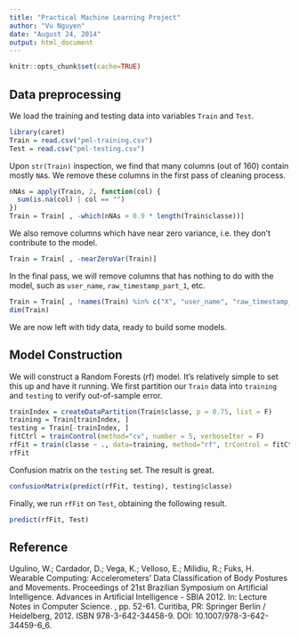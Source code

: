 ```yaml
---
title: "Practical Machine Learning Project"
author: "Vu Nguyen"
date: "August 24, 2014"
output: html_document
---
```


```r
knitr::opts_chunk$set(cache=TRUE)
```

Data preprocessing
----------------

We load the training and testing data into variables `Train` and `Test`.
```r
library(caret)
Train = read.csv("pml-training.csv")
Test = read.csv("pml-testing.csv")
```

Upon `str(Train)` inspection, we find that many columns (out of 160) contain mostly `NA`s. We remove these columns in the first pass of cleaning process.

```r
nNAs = apply(Train, 2, function(col) {
  sum(is.na(col) | col == "")
})
Train = Train[ , -which(nNAs > 0.9 * length(Train$classe))]
```

We also remove columns which have near zero variance, i.e. they don't contribute to the model.
```r
Train = Train[ , -nearZeroVar(Train)]
```

In the final pass, we will remove columns that has nothing to do with the model, such as `user_name`, `raw_timestamp_part_1`, etc.

```r
Train = Train[ , !names(Train) %in% c("X", "user_name", "raw_timestamp_part_1", "raw_timestamp_part_2", "cvtd_timestamp", "new_window", "num_window")]
dim(Train)
```

We are now left with tidy data, ready to build some models.

Model Construction
------------
We will construct a Random Forests (rf) model. It's relatively simple to set this up and have it running. We first partition our `Train` data into `training` and `testing` to verify out-of-sample error.

```r
trainIndex = createDataPartition(Train$classe, p = 0.75, list = F)
training = Train[trainIndex, ]
testing = Train[-trainIndex, ]
fitCtrl = trainControl(method="cv", number = 5, verboseIter = F)
rfFit = train(classe ~ ., data=training, method="rf", trControl = fitCtrl, verbose=F)
rfFit
```

Confusion matrix on the `testing` set. The result is great.

```r
confusionMatrix(predict(rfFit, testing), testing$classe)
```

Finally, we run `rfFit` on `Test`, obtaining the following result.
```r
predict(rfFit, Test)
```

Reference
------------
Ugulino, W.; Cardador, D.; Vega, K.; Velloso, E.; Milidiu, R.; Fuks, H. Wearable Computing: Accelerometers' Data Classification of Body Postures and Movements. Proceedings of 21st Brazilian Symposium on Artificial Intelligence. Advances in Artificial Intelligence - SBIA 2012. In: Lecture Notes in Computer Science. , pp. 52-61. Curitiba, PR: Springer Berlin / Heidelberg, 2012. ISBN 978-3-642-34458-9. DOI: 10.1007/978-3-642-34459-6_6.